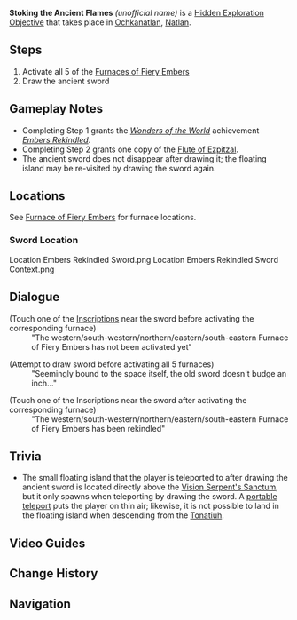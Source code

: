 {{Hidden Exploration Objectives Infobox
|image      = Stoking the Ancient Flames.png
|type       = Quest-Like
|req        = 
|region     = Natlan
|area       = Ochkanatlan
|subarea    = <!-- Subarea -->
|loc        = 
|characters = 
}}
'''Stoking the Ancient Flames''' ''(unofficial name)'' is a [[Hidden Exploration Objective]] that takes place in [[Ochkanatlan]], [[Natlan]].

==Steps==
# Activate all 5 of the [[Furnace of Fiery Embers|Furnaces of Fiery Embers]]
# Draw the ancient sword

==Gameplay Notes==
* Completing Step 1 grants the ''[[Wonders of the World]]'' achievement ''[[Embers Rekindled (Achievement)|Embers Rekindled]]''.
* Completing Step 2 grants one copy of the [[Flute of Ezpitzal]].
* The ancient sword does not disappear after drawing it; the floating island may be re-visited by drawing the sword again.

==Locations==
See [[Furnace of Fiery Embers]] for furnace locations.
===Sword Location===
<gallery>
Location Embers Rekindled Sword.png
Location Embers Rekindled Sword Context.png
</gallery>

==Dialogue==
{{Dialogue Start}}
;(Touch one of the [[Iridescent Inscription|Inscription]]s near the sword before activating the corresponding furnace)
:"The western/south-western/northern/eastern/south-eastern Furnace of Fiery Embers has not been activated yet"

;(Attempt to draw sword before activating all 5 furnaces)
:"Seemingly bound to the space itself, the old sword doesn't budge an inch..."

;(Touch one of the Inscriptions near the sword after activating the corresponding furnace)
:"The western/south-western/northern/eastern/south-eastern Furnace of Fiery Embers has been rekindled"
{{Dialogue End}}

==Trivia==
* The small floating island that the player is teleported to after drawing the ancient sword is located directly above the [[Vision Serpent's Sanctum]], but it only spawns when teleporting by drawing the sword. A [[Portable Waypoint|portable teleport]] puts the player on thin air; likewise, it is not possible to land in the floating island when descending from the [[Tonatiuh]].

==Video Guides==
{{EVT
|video1   = https://youtu.be/mrIWzyAIE00?si=ysyhahaSINK9sAlp
|caption1 = Genshin Impact Embers Rekindled Quest Guide
}}

==Change History==
{{Change History|5.2}}

==Navigation==
{{Hidden Exploration Objective Navbox|Quest-Like}}
